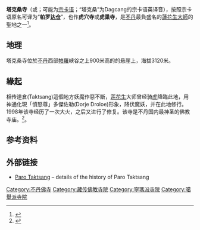 {{Infobox Tibetan Buddhist monastery
|name = 塔克桑寺
|image = Taktshang edit.jpg
|image_size = 300px
|caption = 
|map_type = Bhutan
|coordinates = {{coord|27|29|30.88|N|89|21|48.56|E|type:landmark|display=inline,title}}
|map_caption =
|location = [[不丹|不丹]][[帕羅|帕羅]]
|founded = 9世纪
|date_renovated = 1958、2005
|sect = [[宁玛派|宁玛派]]和[[竹巴噶举|竹巴噶举]]
|dedicated_to = [[蓮花生大師|蓮花生大師]]
|architecture = [[不丹建筑|不丹建筑]]
}}
'''塔克桑寺'''（{{Bo|z=སྤ་ཕྲོ་སྟག་ཚང༌།|w=spa-phro stag-tshang|p=Bacho Dagcang}}或{{Bo|z=སྤ་གྲོ་སྟག་ཚང༌།|w=spa-gro stag-tshang|p=Bacho Dagcang}}；可能为[[宗卡语|宗卡语]]；“塔克桑”为Dagcang的宗卡语英译音），按照宗卡语原名可译为“'''帕罗[[扎仓|达仓]]'''”，也作'''虎穴寺'''或'''虎巢寺'''，是[[不丹|不丹]]最負盛名的[[蓮花生大師|蓮花生大師]]的聖地之一<ref>{{cite book |author1=黃紫婕 |title=我在幸福之地‧不丹 |date=2011年2月14日 |publisher=商周出版 |isbn=9789861205847 |page=94 |url=https://books.google.com/books?id=eVauAAAAQBAJ&pg=PA94&dq=%E4%B8%8D%E4%B8%B9%E5%AF%BA%E5%BB%9F&hl=zh-TW&sa=X&ved=0ahUKEwjMiIaA-L3cAhWLsFQKHUywC5sQ6AEIOzAD#v=onepage&q=%E4%B8%8D%E4%B8%B9%E5%AF%BA%E5%BB%9F&f=false |accessdate=2018-07-26 |language=zh |archive-date=2019-06-09 |archive-url=https://web.archive.org/web/20190609202317/https://books.google.com/books?id=eVauAAAAQBAJ&pg=PA94&dq=%E4%B8%8D%E4%B8%B9%E5%AF%BA%E5%BB%9F&hl=zh-TW&sa=X&ved=0ahUKEwjMiIaA-L3cAhWLsFQKHUywC5sQ6AEIOzAD#v=onepage&q=%E4%B8%8D%E4%B8%B9%E5%AF%BA%E5%BB%9F&f=false |dead-url=no }}</ref>。

==地理==
塔克桑寺位於[[不丹|不丹]]西部[[帕羅|帕羅]]峡谷之上900米高的的悬崖上，海拔3120米。

==緣起==
相传達倉(Taktsang)這個地方妖魔作惡不斷，[[莲花生|莲花生]]大师曾经骑[[虎|虎]]降臨此地，用神通化現「憤怒尊」多傑佐勒(Dorje Droloe)形象，降伏魔妖，并在此地修行。1998年该寺经历了一次大火，之后又进行了修复。该寺是不丹国内最神圣的佛教寺庙。<ref>{{Cite web |url=http://fo.ifeng.com/chaosheng/chaoshengwanxiang/detail_2010_11/04/2998700_0.shtml |title=凤凰网：不丹虎穴寺：世界上12座最不可思议的寺庙 |access-date=2011-04-15 |archive-date=2018-07-27 |archive-url=https://web.archive.org/web/20180727024409/http://fo.ifeng.com/chaosheng/chaoshengwanxiang/detail_2010_11/04/2998700_0.shtml |dead-url=no }}</ref>。

==参考资料==
<references />

==外部链接==
*[http://rywiki.tsadra.org/index.php/Paro_Taktsang Paro Taktsang] {{Wayback|url=http://rywiki.tsadra.org/index.php/Paro_Taktsang |date=20210211062700 }} – details of the history of Paro Taktsang

[[Category:不丹佛寺|Category:不丹佛寺]]
[[Category:藏传佛教寺院|Category:藏传佛教寺院]]
[[Category:寧瑪派寺院|Category:寧瑪派寺院]]
[[Category:噶舉派寺院|Category:噶舉派寺院]]
